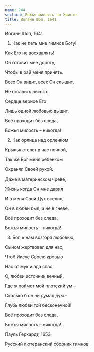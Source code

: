 ```yaml
---
name: 244
section: Божья милость во Христе
title: Иоганн Шоп, 1641
---
```

Иоганн Шоп, 1641


1. Как не петь мне гимнов Богу!

Как Его не восхвалять!

Он готовит мне дорогу,

Чтобы в рай меня принять.

Всех Он видит, всех Он слышит,

Не оставить никого.

Сердце верное Его

Лишь одной любовью дышит.

Всё проходит без следа,

Божья милость – никогда!


2. Как орлица над орленком

Крылья стелет в час ночной,

Так же Бог меня ребенком

Охранял Своей рукой.

Даже в материнском чреве,

Жизнь когда Он мне дарил

И в меня Свой Дух вселил,

Он в любви был, а не в гневе.

Всё проходит без следа,

Божья милость – никогда!


3. Бог, к нам возгоря любовью,

Сыном жертвовал для нас,

Чтоб Иисус Своею кровью

Нас от мук и ада спас.

О, любви источник вечный,

Где ж поймет мой плотский ум –

Сколько б он ни думал дум –

Глубь любви той бесконечной!

Всё проходит без следа,

Божья милость – никогда!


Пауль Герхардт, 1653

Русский лютеранский сборник гимнов